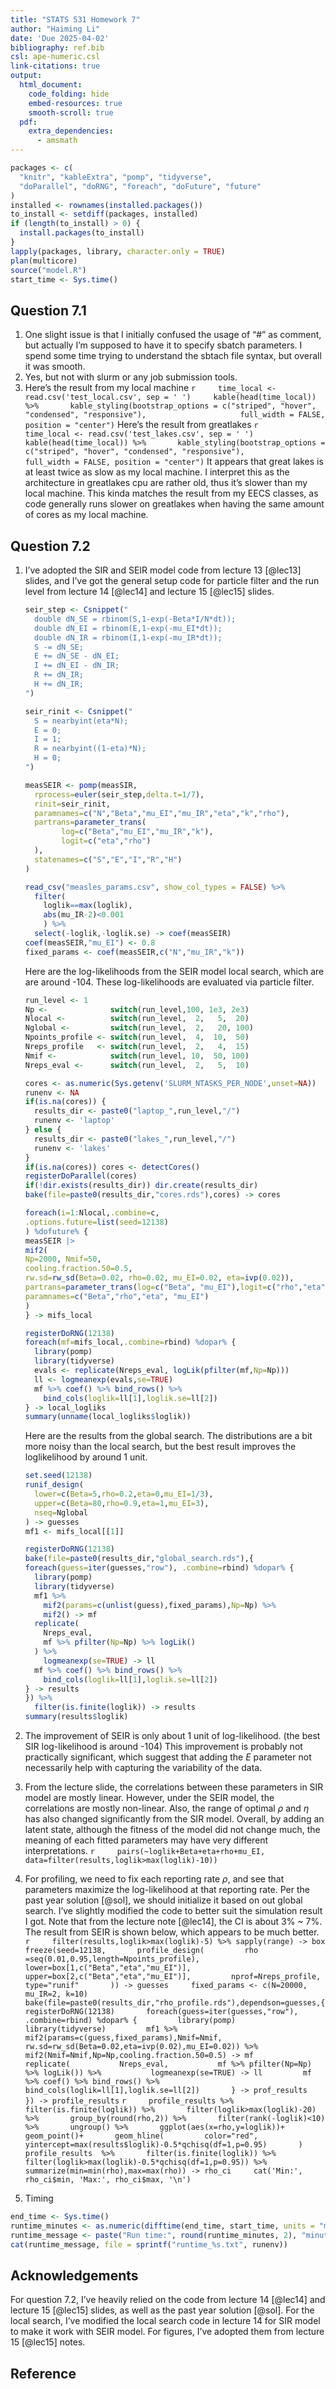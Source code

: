 ```yaml
---
title: "STATS 531 Homework 7"
author: "Haiming Li"
date: 'Due 2025-04-02'
bibliography: ref.bib
csl: ape-numeric.csl
link-citations: true
output:
  html_document:
    code_folding: hide
    embed-resources: true
    smooth-scroll: true
  pdf:
    extra_dependencies:
      - amsmath
---
```

```r
packages <- c(
  "knitr", "kableExtra", "pomp", "tidyverse",
  "doParallel", "doRNG", "foreach", "doFuture", "future"
)
installed <- rownames(installed.packages())
to_install <- setdiff(packages, installed)
if (length(to_install) > 0) {
  install.packages(to_install)
}
lapply(packages, library, character.only = TRUE)
plan(multicore)
source("model.R")
start_time <- Sys.time()
```


## Question 7.1

1.  One slight issue is that I initially confused the usage of "#" as comment, but actually I'm supposed to have it to specify sbatch parameters. I spend some time trying to understand the sbtach file syntax, but overall it was smooth.
2.  Yes, but not with slurm or any job submission tools.
3.  Here's the result from my local machine
    ```r
    time_local <- read.csv('test_local.csv', sep = ' ')
    kable(head(time_local)) %>%
      kable_styling(bootstrap_options = c("striped", "hover", "condensed", "responsive"),
                    full_width = FALSE, position = "center")
    ```
    Here's the result from greatlakes
    ```r
    time_local <- read.csv('test_lakes.csv', sep = ' ')
    kable(head(time_local)) %>%
      kable_styling(bootstrap_options = c("striped", "hover", "condensed", "responsive"),
                    full_width = FALSE, position = "center")
    ```
    It appears that great lakes is at least twice as slow as my local machine. I interpret this as the architecture in greatlakes cpu are rather old, thus it's slower than my local machine. This kinda matches the result from my EECS classes, as code generally runs slower on greatlakes when having the same amount of cores as my local machine.

## Question 7.2
1.  I've adopted the SIR and SEIR model code from lecture 13 [@lec13] slides, and I've got the general setup code for particle filter and the run level from lecture 14 [@lec14] and lecture 15 [@lec15] slides.
    ```r
    seir_step <- Csnippet("
      double dN_SE = rbinom(S,1-exp(-Beta*I/N*dt));
      double dN_EI = rbinom(E,1-exp(-mu_EI*dt));
      double dN_IR = rbinom(I,1-exp(-mu_IR*dt));
      S -= dN_SE;
      E += dN_SE - dN_EI;
      I += dN_EI - dN_IR;
      R += dN_IR;
      H += dN_IR;
    ")
    
    seir_rinit <- Csnippet("
      S = nearbyint(eta*N);
      E = 0;
      I = 1;
      R = nearbyint((1-eta)*N);
      H = 0;
    ")
    
    measSEIR <- pomp(measSIR,
      rprocess=euler(seir_step,delta.t=1/7),
      rinit=seir_rinit,
      paramnames=c("N","Beta","mu_EI","mu_IR","eta","k","rho"),
      partrans=parameter_trans(
            log=c("Beta","mu_EI","mu_IR","k"),
            logit=c("eta","rho")
      ),
      statenames=c("S","E","I","R","H")
    )
    
    read_csv("measles_params.csv", show_col_types = FALSE) %>%
      filter(
        loglik==max(loglik),
        abs(mu_IR-2)<0.001
        ) %>%
      select(-loglik,-loglik.se) -> coef(measSEIR)
    coef(measSEIR,"mu_EI") <- 0.8
    fixed_params <- coef(measSEIR,c("N","mu_IR","k"))
    ```
  Here are the log-likelihoods from the SEIR model local search, which are are around -104. These log-likelihoods are evaluated via particle filter.
    ```r
    run_level <- 1
    Np <-              switch(run_level,100, 1e3, 2e3)
    Nlocal <-          switch(run_level,  2,   5,  20)
    Nglobal <-         switch(run_level,  2,   20, 100)
    Npoints_profile <- switch(run_level,  4,  10,  50)
    Nreps_profile   <- switch(run_level,  2,   4,  15)
    Nmif <-            switch(run_level, 10,  50, 100)
    Nreps_eval <-      switch(run_level,  2,   5,  10)
    
    cores <- as.numeric(Sys.getenv('SLURM_NTASKS_PER_NODE',unset=NA))
    runenv <- NA
    if(is.na(cores)) {
      results_dir <- paste0("laptop_",run_level,"/")
      runenv <- 'laptop'
    } else {
      results_dir <- paste0("lakes_",run_level,"/")
      runenv <- 'lakes'
    }
    if(is.na(cores)) cores <- detectCores()  
    registerDoParallel(cores)
    if(!dir.exists(results_dir)) dir.create(results_dir)
    bake(file=paste0(results_dir,"cores.rds"),cores) -> cores
    ```
    ```r
    foreach(i=1:Nlocal,.combine=c,
    .options.future=list(seed=12138)
    ) %dofuture% {
    measSEIR |>
    mif2(
    Np=2000, Nmif=50,
    cooling.fraction.50=0.5,
    rw.sd=rw_sd(Beta=0.02, rho=0.02, mu_EI=0.02, eta=ivp(0.02)),
    partrans=parameter_trans(log=c("Beta", "mu_EI"),logit=c("rho","eta")),
    paramnames=c("Beta","rho","eta", "mu_EI")
    )
    } -> mifs_local
    
    registerDoRNG(12138)
    foreach(mf=mifs_local,.combine=rbind) %dopar% {
      library(pomp)
      library(tidyverse)
      evals <- replicate(Nreps_eval, logLik(pfilter(mf,Np=Np)))
      ll <- logmeanexp(evals,se=TRUE)
      mf %>% coef() %>% bind_rows() %>%
        bind_cols(loglik=ll[1],loglik.se=ll[2])
    } -> local_logliks
    summary(unname(local_logliks$loglik))
    ```
    Here are the results from the global search. The distributions are a bit more noisy than the local search, but the best result improves the loglikelihood by around 1 unit.
    ```r
    set.seed(12138)
    runif_design(
      lower=c(Beta=5,rho=0.2,eta=0,mu_EI=1/3),
      upper=c(Beta=80,rho=0.9,eta=1,mu_EI=3),
      nseq=Nglobal
    ) -> guesses
    mf1 <- mifs_local[[1]]
    
    registerDoRNG(12138)
    bake(file=paste0(results_dir,"global_search.rds"),{
    foreach(guess=iter(guesses,"row"), .combine=rbind) %dopar% {
      library(pomp)
      library(tidyverse)
      mf1 %>%
        mif2(params=c(unlist(guess),fixed_params),Np=Np) %>%
        mif2() -> mf
      replicate(
        Nreps_eval,
        mf %>% pfilter(Np=Np) %>% logLik()
      ) %>%
        logmeanexp(se=TRUE) -> ll
      mf %>% coef() %>% bind_rows() %>%
        bind_cols(loglik=ll[1],loglik.se=ll[2])
    } -> results
    }) %>%
      filter(is.finite(loglik)) -> results
    summary(results$loglik)
    ```
2.  The improvement of SEIR is only about 1 unit of log-likelihood. (the best SIR log-likelihood is around -104) This improvement is probably not practically significant, which suggest that adding the $E$ parameter not necessarily help with capturing the variability of the data.
3.  From the lecture slide, the correlations between these parameters in SIR model are mostly linear. However, under the SEIR model, the correlations are mostly non-linear. Also, the range of optimal $\rho$ and $\eta$ has also changed significantly from the SIR model. Overall, by adding an latent state, although the fitness of the model did not change much, the meaning of each fitted parameters may have very different interpretations.
    ```r
    pairs(~loglik+Beta+eta+rho+mu_EI,
          data=filter(results,loglik>max(loglik)-10))
    ```
4.  For profiling, we need to fix each reporting rate $\rho$, and see that parameters maximize the log-likelihood at that reporting rate. Per the past year solution [@sol], we should initialize it based on out global search. I've slightly modified the code to better suit the simulation result I got. Note that from the lecture note [@lec14], the CI is about 3\% ~ 7\%. The result from SEIR is shown below, which appears to be much better.
    ```r
    filter(results,loglik>max(loglik)-5) %>% sapply(range) -> box
    freeze(seed=12138,
      profile_design(
        rho =seq(0.01,0.95,length=Npoints_profile),
        lower=box[1,c("Beta","eta","mu_EI")],
        upper=box[2,c("Beta","eta","mu_EI")],
        nprof=Nreps_profile, type="runif"
      )) -> guesses
    fixed_params <- c(N=20000, mu_IR=2, k=10)
    bake(file=paste0(results_dir,"rho_profile.rds"),dependson=guesses,{
      registerDoRNG(12138)
      foreach(guess=iter(guesses,"row"), .combine=rbind) %dopar% {
        library(pomp)
        library(tidyverse)
        mf1 %>% mif2(params=c(guess,fixed_params),Nmif=Nmif,
          rw.sd=rw_sd(Beta=0.02,eta=ivp(0.02),mu_EI=0.02)) %>%
          mif2(Nmif=Nmif,Np=Np,cooling.fraction.50=0.5) -> mf
        replicate(
          Nreps_eval,
          mf %>% pfilter(Np=Np) %>% logLik()) %>%
          logmeanexp(se=TRUE) -> ll
        mf %>% coef() %>% bind_rows() %>%
          bind_cols(loglik=ll[1],loglik.se=ll[2])
      } -> prof_results
    }) -> profile_results
    ```
    ```r
    profile_results %>%
      filter(is.finite(loglik)) %>%
      filter(loglik>max(loglik)-20) %>%
      group_by(round(rho,2)) %>%
      filter(rank(-loglik)<10) %>%
      ungroup() %>%
      ggplot(aes(x=rho,y=loglik))+
      geom_point()+
      geom_hline(
        color="red",
        yintercept=max(results$loglik)-0.5*qchisq(df=1,p=0.95)
      )
    profile_results  %>%
      filter(is.finite(loglik)) %>%
      filter(loglik>max(loglik)-0.5*qchisq(df=1,p=0.95)) %>%
      summarize(min=min(rho),max=max(rho)) -> rho_ci
    cat('Min:', rho_ci$min, 'Max:', rho_ci$max, '\n')
    ```
    
5. Timing
```r
end_time <- Sys.time()
runtime_minutes <- as.numeric(difftime(end_time, start_time, units = "mins"))
runtime_message <- paste("Run time:", round(runtime_minutes, 2), "minutes")
cat(runtime_message, file = sprintf("runtime_%s.txt", runenv))
```

## Acknowledgements
For question 7.2, I've heavily relied on the code from lecture 14 [@lec14] and lecture 15 [@lec15] slides, as well as the past year solution [@sol]. For the local search, I've modified the local search code in lecture 14 for SIR model to make it work with SEIR model. For figures, I've adopted them from lecture 15 [@lec15] notes.

## Reference









